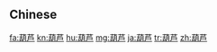 {{also|葫蘆}}
==Chinese==
{{zh-see|葫蘆}}

[[fa:葫芦]]
[[kn:葫芦]]
[[hu:葫芦]]
[[mg:葫芦]]
[[ja:葫芦]]
[[tr:葫芦]]
[[zh:葫芦]]